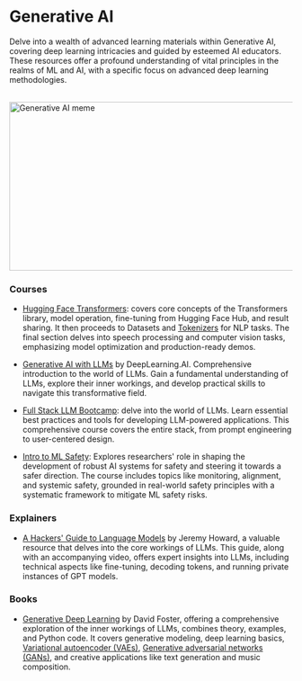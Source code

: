 # Generative AI

Delve into a wealth of advanced learning materials within Generative AI, covering deep learning intricacies and guided by esteemed AI educators. These resources offer a profound understanding of vital principles in the realms of ML and AI, with a specific focus on advanced deep learning methodologies.

<br/>


<div style={{ position: "relative" }}>
  <Image
    src="/static/img/memes/genAIMeme.png"
    alt="Generative AI meme"
    height="300"
    width="1000"
    priority
  />
</div>

### Courses

- [Hugging Face Transformers](https://huggingface.co/learn/nlp-course/chapter1/1): covers core concepts of the Transformers library, model operation, fine-tuning from Hugging Face Hub, and result sharing. It then proceeds to Datasets and <a class="link" target="_blank" href="https://huggingface.co/docs/tokenizers/index">Tokenizers</a> for NLP tasks. The final section delves into speech processing and computer vision tasks, emphasizing model optimization and production-ready demos.

- [Generative AI with LLMs](https://www.deeplearning.ai/courses/generative-ai-with-llms/) by DeepLearning.AI. Comprehensive introduction to the world of LLMs. Gain a fundamental understanding of LLMs, explore their inner workings, and develop practical skills to navigate this transformative field.

- [Full Stack LLM Bootcamp](https://fullstackdeeplearning.com/llm-bootcamp/): delve into the world of LLMs. Learn essential best practices and tools for developing LLM-powered applications. This comprehensive course covers the entire stack, from prompt engineering to user-centered design.

- [Intro to ML Safety](https://course.mlsafety.org/): Explores researchers' role in shaping the development of robust AI systems for safety and steering it towards a safer direction. The course includes topics like monitoring, alignment, and systemic safety, grounded in real-world safety principles with a systematic framework to mitigate ML safety risks.

### Explainers

- [A Hackers' Guide to Language Models](https://www.youtube.com/watch?v=jkrNMKz9pWU&t=1085s) by Jeremy Howard, a valuable resource that delves into the core workings of LLMs. This guide, along with an accompanying video, offers expert insights into LLMs, including technical aspects like fine-tuning, decoding tokens, and running private instances of GPT models.

### Books

- [Generative Deep Learning](https://www.goodreads.com/en/book/show/44144492) by David Foster, offering a comprehensive exploration of the inner workings of LLMs, combines theory, examples, and Python code. It covers generative modeling, deep learning basics, <a class="link" target="_blank" href="https://en.wikipedia.org/wiki/Variational_autoencoder">Variational autoencoder (VAEs)</a>, <a class="link" target="_blank" href="https://en.wikipedia.org/wiki/Generative_adversarial_network">Generative adversarial networks (GANs)</a>, and creative applications like text generation and music composition. 
